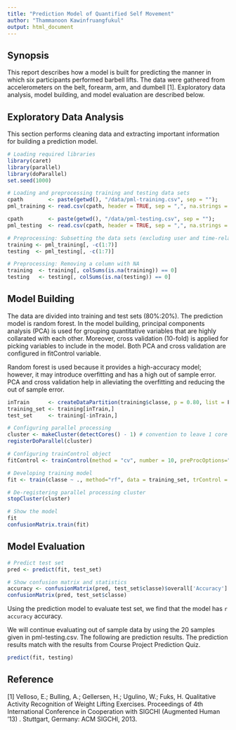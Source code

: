 ---
title: "Prediction Model of Quantified Self Movement"
author: "Thammanoon Kawinfruangfukul"
output: html_document
---
## Synopsis
This report describes how a model is built for predicting the manner in which six participants performed barbell lifts. The data were gathered from accelerometers on the belt, forearm, arm, and dumbell [1]. Exploratory data analysis, model building, and model evaluation are described below.

## Exploratory Data Analysis
This section performs cleaning data and extracting important information for building a prediction model.
```{r, echo=TRUE, cache=TRUE, warning=FALSE}
# Loading required libraries
library(caret)
library(parallel)
library(doParallel)
set.seed(1000)

# Loading and preprocessing training and testing data sets
cpath        <- paste(getwd(), "/data/pml-training.csv", sep = "");
pml_training <- read.csv(cpath, header = TRUE, sep = ",", na.strings = c("NA","#DIV/0!",""))

cpath        <- paste(getwd(), "/data/pml-testing.csv", sep = "");
pml_testing  <- read.csv(cpath, header = TRUE, sep = ",", na.strings = c("NA","#DIV/0!",""))

# Preprocessing: Subsetting the data sets (excluding user and time-related information)
training <- pml_training[, -c(1:7)]
testing  <- pml_testing[, -c(1:7)]

# Preprocessing: Removing a column with NA
training  <- training[, colSums(is.na(training)) == 0]
testing   <- testing[, colSums(is.na(testing)) == 0]
```

## Model Building
The data are divided into training and test sets (80%:20%). The prediction model is random forest. In the model building, principal components analysis (PCA) is used for grouping quantitative variables that are highly collarated with each other. Moreover, cross validation (10-fold) is applied for picking variables to include in the model. Both PCA and cross validation are configured in fitControl variable.

Random forest is used because it provides a high-accuracy model; however, it may introduce overfitting and has a high out of sample error. PCA and cross validation help in alleviating the overfitting and reducing the out of sample error.
```{r, echo=TRUE, cache=TRUE, warning=FALSE}
inTrain      <- createDataPartition(training$classe, p = 0.80, list = F)
training_set <- training[inTrain,]
test_set     <- training[-inTrain,]

# Configuring parallel processing
cluster <- makeCluster(detectCores() - 1) # convention to leave 1 core for OS
registerDoParallel(cluster)

# Configuring trainControl object
fitControl <- trainControl(method = "cv", number = 10, preProcOptions="pca", allowParallel = TRUE)

# Developing training model
fit <- train(classe ~ ., method="rf", data = training_set, trControl = fitControl)

# De-registering parallel processing cluster
stopCluster(cluster)

# Show the model
fit
confusionMatrix.train(fit)
```

## Model Evaluation
```{r, echo=TRUE, cache=TRUE, warning=FALSE}
# Predict test set
pred <- predict(fit, test_set)

# Show confusion matrix and statistics
accuracy <- confusionMatrix(pred, test_set$classe)$overall['Accuracy']
confusionMatrix(pred, test_set$classe)
```
Using the prediction model to evaluate test set, we find that the model has `r accuracy` accuracy. 

We will continue evaluating out of sample data by using the 20 samples given in pml-testing.csv. The following are prediction results. The prediction results match with the results from Course Project Prediction Quiz.
```{r, echo=TRUE, cache=TRUE, warning=FALSE}
predict(fit, testing)
```

## Reference
[1] Velloso, E.; Bulling, A.; Gellersen, H.; Ugulino, W.; Fuks, H. Qualitative Activity Recognition of Weight Lifting Exercises. Proceedings of 4th International Conference in Cooperation with SIGCHI (Augmented Human '13) . Stuttgart, Germany: ACM SIGCHI, 2013.
